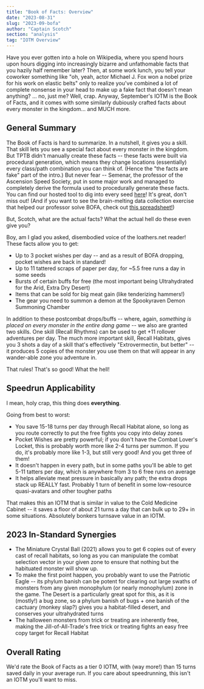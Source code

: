 ```yaml
---
title: "Book of Facts: Overview"
date: "2023-08-31"
slug: "2023-09-bofa"
author: "Captain Scotch"
section: "analysis"
tag: "IOTM Overview"
---
```

Have you ever gotten into a hole on Wikipedia, where you spend hours upon hours digging into increasingly bizarre and unfathomable facts that you hazily half remember later? Then, at some work lunch, you tell your coworker something like "oh, yeah, actor Michael J. Fox won a nobel prize for his work on elastic belts" only to realize you've combined a lot of complete nonsense in your head to make up a fake fact that doesn't mean anything? ... no, just me? Well, crap. Anyway, September's IOTM is the Book of Facts, and it comes with some similarly dubiously crafted facts about every monster in the kingdom... and MUCH more. 

## General Summary

The Book of Facts is hard to summarize. In a nutshell, it gives you a skill. That skill lets you see a special fact about every monster in the kingdom. But TPTB didn't manually create these facts -- these facts were built via procedural generation, which means they change locations (essentially) every class/path combination you can think of. (Hence the "the facts are fake" part of the intro.) But never fear -- Semenar, the professor of the Ascension Speed Society, put in some major work and managed to completely derive the formula used to procedurally generate these facts. You can find our hosted tool to dig into every seed [here](http://bofa.loathers.net/)! It's great, don't miss out! (And if you want to see the brain-melting data collection exercise that helped our professor solve BOFA, check out [this spreadsheet!](https://docs.google.com/spreadsheets/d/1LQm0GGlFsiEjp20IIgjBgCPCtetnLpN96ek0MYxHB8A/edit#gid=1352208465))

But, Scotch, what are the actual facts? What the actual hell do these even give you?

Boy, am I glad you asked, disembodied voice of the loathers.net reader! These facts allow you to get:

- Up to 3 pocket wishes per day -- and as a result of BOFA dropping, pocket wishes are back in standard!
- Up to 11 tattered scraps of paper per day, for ~5.5 free runs a day in some seeds 
- Bursts of certain buffs for free (the most important being Ultrahydrated for the Arid, Extra Dry Desert)
- Items that can be sold for big meat gain (like tenderizing hammers!)
- The gear you need to summon a demon at the Spookyraven Demon Summoning Chamber

In addition to these postcombat drops/buffs -- where, again, *something is placed on every monster in the entire dang game* -- we also are granted two skills. One skill (Recall Rhythms) can be used to get +11 rollover adventures per day. The much more important skill, Recall Habitats, gives you 3 shots a day of a skill that's effectively "Extrovermectin, but better" -- it produces 5 copies of the monster you use them on that will appear in any wander-able zone you adventure in. 

That rules! That's so good! What the hell!

## Speedrun Applicability

I mean, holy crap, this thing does **everything**.

Going from best to worst:

- You save 15-18 turns per day through Recall Habitat alone, so long as you route correctly to put the free fights you copy into delay zones
- Pocket Wishes are pretty powerful; if you don't have the Combat Lover's Locket, this is probably worth more like 2-4 turns per summon. If you do, it's probably more like 1-3, but still very good! And you get three of them!
- It doesn't happen in every path, but in some paths you'll be able to get 5-11 tatters per day, which is anywhere from 3 to 6 free runs on average
- It helps alleviate meat pressure in basically any path; the extra drops stack up REALLY fast. Probably 1 turn of benefit in some low-resource quasi-avatars and other tougher paths

That makes this an IOTM that is similar in value to the Cold Medicine Cabinet -- it saves a floor of about 21 turns a day that can bulk up to 29+ in some situations. Absolutely bonkers turnsave value in an IOTM.

## 2023 In-Standard Synergies

- The Miniature Crystal Ball (2021) allows you to get 6 copies out of every cast of recall habitats, so long as you can manipulate the combat selection vector in your given zone to ensure that nothing but the habituated monster will show up.
- To make the first point happen, you probably want to use the Patriotic Eagle -- its phylum banish can be potent for clearing out large swaths of monsters from any given monophylum (or nearly monophylum) zone in the game. The Desert is a particularly great spot for this, as it is (mostly!) a bug zone, so a phylum banish of bugs + one banish of the cactuary (monkey slap?) gives you a habitat-filled desert, and conserves your ultrahydrated turns
- The halloween monsters from trick or treating are inherently free, making the Jill-of-All-Trade's free trick or treating fights an easy free copy target for Recall Habitat

## Overall Rating

We'd rate the Book of Facts as a tier 0 IOTM, with (way more!) than 15 turns saved daily in your average run. If you care about speedrunning, this isn't an IOTM you'll want to miss.
